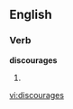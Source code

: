 
==English==

===Verb===
'''discourages'''

# {{third-person singular of|[[discourage]]}}

[[vi:discourages]]